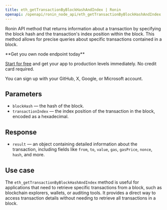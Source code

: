 ---
title: eth_getTransactionByBlockHashAndIndex | Ronin
openapi: /openapi/ronin_node_api/eth_getTransactionByBlockHashAndIndex.json POST /3997273fc956a67dc6982384500e669e
---

Ronin API method that returns information about a transaction by specifying the block hash and the transaction's index position within the block. This method allows for precise queries about specific transactions contained in a block.

<Check>
**Get you own node endpoint today**

[Start for free](https://console.chainstack.com/) and get your app to production levels immediately. No credit card required.

You can sign up with your GitHub, X, Google, or Microsoft account.
</Check>


## Parameters

* `blockHash` — the hash of the block.
* `transactionIndex` — the index position of the transaction in the block, encoded as a hexadecimal.

## Response

* `result` — an object containing detailed information about the transaction, including fields like `from`, `to`, `value`, `gas`, `gasPrice`, `nonce`, `hash`, and more.

## Use case

The `eth_getTransactionByBlockHashAndIndex` method is useful for applications that need to retrieve specific transactions from a block, such as blockchain explorers, wallets, or auditing tools. It provides a direct way to access transaction details without needing to retrieve all transactions in a block.
